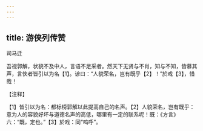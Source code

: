 ```yaml
---
---
---
```

title: 游侠列传赞
---



司马迁

吾视郭解，状貌不及中人，言语不足采者。然天下无贤与不肖，知与不知，皆慕其声，言侠者皆引以为名【1】。谚曰：“人貌荣名，岂有既乎【2】！”於戏【3】，惜哉！

【注释】

【1】皆引以为名：都标榜郭解以此提高自己的名声。【2】人貌荣名，岂有既乎：意为人的容貌好坏与道德名声的高低，哪里有一定的联系呢！既：《方言》六：“既，定也。”【3】於戏：同“呜呼”。